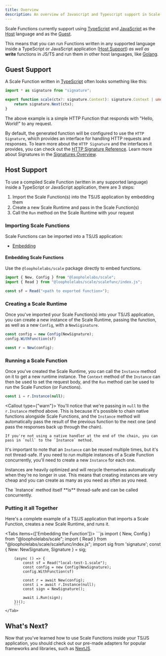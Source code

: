 ```yaml
---
title: Overview
description: An overview of Javascript and Typescript support in Scale Functions
---
```


Scale Functions currently support using [TypeScript](https://www.typescriptlang.org/) and
[JavaScript](https://developer.mozilla.org/en-US/docs/Web/JavaScript) as the [Host](#host-support) language and as the [Guest](#guest-support).

This means that you can run Functions written in any supported language inside a TypeScript or JavaScript application ([Host Support](#host-support)) _as well as_ **write** functions in JS/TS and run them in other host languages, like [Golang](/languages/golang/overview).

## Guest Support

A Scale Function written in [TypeScript](https://www.typescriptlang.org) often looks something like this:

```ts
import * as signature from "signature";

export function scale(ctx?: signature.Context): signature.Context | undefined {
    return signature.Next(ctx);
}
```

The above example is a simple HTTP Function that responds with "Hello, World!" to any request.

By default, the generated function will be configured to use the `HTTP Signature`,
which provides an interface for handling HTTP requests and responses. To learn more about the `HTTP Signature` and the
interfaces it provides, you can check out the [HTTP Signature Reference](/scale/signatures/http). Learn more about Signatures in the [Signatures Overview](/scale/signatures/overview).

## Host Support

To use a compiled Scale Function (written in any supported language) inside a TypeScript or JavaScript application, there are 3 steps:
1. Import the Scale Function(s) into the TS/JS application by embedding them
2. Create a new Scale Runtime and pass in the Scale Function(s)
3. Call the `Run` method on the Scale Runtime with your request

### Importing Scale Functions

Scale Functions can be imported into a TS/JS application:
- [Embedding](#embedding-scale-functions)

#### Embedding Scale Functions

Use the `@loopholelabs/scale` package directly to embed functions.

```js
import { New, Config } from "@loopholelabs/scale";
import { Read } from "@loopholelabs/scale/scalefunc/index.js";

const sf = Read("<path to exported function>");
```

### Creating a Scale Runtime

Once you've imported your Scale Function(s) into your TS/JS application, you can create a new instance of the Scale Runtime, passing the function, as well as a new `Config`, with a `NewSiginature`.


```javascript
const config = new Config(NewSignature);
config.WithFunction(sf)

const r = New(config);
```

### Running a Scale Function

Once you've created the Scale Runtime, you can call the `Instance` method on it to get a new runtime instance.
The `Context` method of the `Instance` can then be used to set the request body, and the `Run` method can be used to
run the Scale Function (or Functions).

```js
const i = r.Instance(null);
```

<Callout type={"warn"}>
    You'll notice that we're passing in `null` to the `r.Instance` method above. This is because it's possible to chain
    native functions alongside Scale Functions, and the `Instance` method will automatically pass the result of the
    previous function to the next one (and pass the responses back up through the chain).

    If you're not using a native handler at the end of the chain, you can pass in `null` to the `Instance` method.
</Callout>

It's important to note that an `Instance` can be reused multiple times, but it's not thread-safe. If you need to run
multiple instances of a Scale Function concurrently, you'll need to create a new `Instance` for each one.

Instances are heavily optimized and will recycle themselves automatically when they're no longer in use. This means that
creating instances are very cheap and you can create as many as you need as often as you need.

<Callout>
    The `Instance` method itself **is** thread-safe and can be called concurrently.
</Callout>

### Putting it all Together

Here's a complete example of a TS/JS application that imports a Scale Function, creates a new Scale Runtime, and runs
it.

<Tabs items={['Embedding the Function']}>
    <Tab value="Embedding the Function">
        ```js
        import { New, Config } from "@loopholelabs/scale";
        import { Read } from "@loopholelabs/scale/scalefunc/index.js";
        import sig from 'signature';
        const { New: NewSignature, Signature } = sig;

        (async () => {
            const sf = Read("local-test-1.scale");
            const config = new Config(NewSignature);
            config.WithFunction(sf)

            const r = await New(config);
            const i = await r.Instance(null);
            const sign = NewSignature();

            await i.Run(sign);
        })();
        ```
    </Tab>
</Tabs>

## What's Next?

Now that you've learned how to use Scale Functions inside your TS/JS application, you should check out our pre-made
adapters for popular frameworks and libraries, such as [NextJS](/scale/languages/javascript-typescript/adapters/nextjs).
